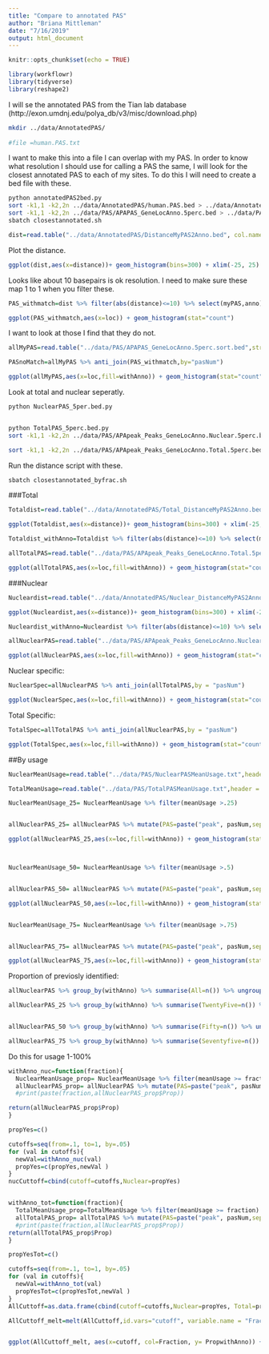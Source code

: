 ```yaml
---
title: "Compare to annotated PAS"
author: "Briana Mittleman"
date: "7/16/2019"
output: html_document
---
```


```r
knitr::opts_chunk$set(echo = TRUE)
```
```r
library(workflowr)
library(tidyverse)
library(reshape2)
```


I will se the annotated PAS from the Tian lab database (http://exon.umdnj.edu/polya_db/v3/misc/download.php)

```bash
mkdir ../data/AnnotatedPAS/
  
#file =human.PAS.txt
```

I want to make this into a file I can overlap with my PAS. In order to know what resolution I should use for calling a PAS the same, I will look for the closest annotated PAS to each of my sites. To do this I will need to create a bed file with these.  


```bash
python annotatedPAS2bed.py
sort -k1,1 -k2,2n ../data/AnnotatedPAS/human.PAS.bed > ../data/AnnotatedPAS/human.PAS.sort.bed
sort -k1,1 -k2,2n ../data/PAS/APAPAS_GeneLocAnno.5perc.bed > ../data/PAS/APAPAS_GeneLocAnno.5perc.sort.bed
sbatch closestannotated.sh
```


```r
dist=read.table("../data/AnnotatedPAS/DistanceMyPAS2Anno.bed", col.names = c("chr", "start","end","myPAS", "score","strand","chr2", "start2", "end2", "anno", "score2", "strand2", "distance"),stringsAsFactors = F)
```

Plot the distance.

```r
ggplot(dist,aes(x=distance))+ geom_histogram(bins=300) + xlim(-25, 25) + labs(y="Number of PAS", x="Distance between PAS and closest annotated")
```

Looks like about 10 basepairs is ok resolution. I need to make sure these map 1 to 1 when you filter these.  

```r
PAS_withmatch=dist %>% filter(abs(distance)<=10) %>% select(myPAS,anno) %>% unique() %>% separate(myPAS, into=c("pasNum", "geneID"), sep=":") %>% separate(geneID, into=c("gene", "loc"), sep="_")

ggplot(PAS_withmatch,aes(x=loc)) + geom_histogram(stat="count")
```

I want to look at those I find that they do not.

```r
allMyPAS=read.table("../data/PAS/APAPAS_GeneLocAnno.5perc.sort.bed",stringsAsFactors = F, col.names = c("chr","start","end", "PASID", "score","strand"))  %>% separate(PASID, into=c("pasNum", "geneID"), sep=":") %>% separate(geneID, into=c("gene", "loc"), sep="_") %>% mutate(withAnno=ifelse(pasNum %in% PAS_withmatch$pasNum, "Yes","No"))

PASnoMatch=allMyPAS %>% anti_join(PAS_withmatch,by="pasNum")
```

```r
ggplot(allMyPAS,aes(x=loc,fill=withAnno)) + geom_histogram(stat="count") + labs(title = "PAS by annotated PAS within 10bp") +scale_fill_brewer(palette = "Dark2")
```


Look at total and nuclear seperatly. 

```bash
python NuclearPAS_5per.bed.py


python TotalPAS_5perc.bed.py
sort -k1,1 -k2,2n ../data/PAS/APApeak_Peaks_GeneLocAnno.Nuclear.5perc.bed > ../data/PAS/APApeak_Peaks_GeneLocAnno.Nuclear.5perc.sort.bed

sort -k1,1 -k2,2n ../data/PAS/APApeak_Peaks_GeneLocAnno.Total.5perc.bed > ../data/PAS/APApeak_Peaks_GeneLocAnno.Total.5perc.sort.bed

```
Run the distance script with these.  

```bash
sbatch closestannotated_byfrac.sh
```

###Total
```r
Totaldist=read.table("../data/AnnotatedPAS/Total_DistanceMyPAS2Anno.bed", col.names = c("chr", "start","end","myPAS", "score","strand","chr2", "start2", "end2", "anno", "score2", "strand2", "distance"),stringsAsFactors = F)

ggplot(Totaldist,aes(x=distance))+ geom_histogram(bins=300) + xlim(-25, 25)

```
```r
Totaldist_withAnno=Totaldist %>% filter(abs(distance)<=10) %>% select(myPAS,anno) %>% unique() %>% separate(myPAS, into=c("pasNum", "geneID", "loc"), sep=":")

allTotalPAS=read.table("../data/PAS/APApeak_Peaks_GeneLocAnno.Total.5perc.sort.bed",stringsAsFactors = F, col.names = c("chr","start","end", "PASID", "score","strand"))  %>% separate(PASID, into=c("pasNum", "geneID", "loc"), sep=":") %>% mutate(withAnno=ifelse(pasNum %in% Totaldist_withAnno$pasNum, "Yes","No"))
```

```r
ggplot(allTotalPAS,aes(x=loc,fill=withAnno)) + geom_histogram(stat="count") + labs(title = "TotalPAS by annotated PAS within 10bp") +scale_fill_brewer(palette = "Dark2")
```

###Nuclear  
```r
Nucleardist=read.table("../data/AnnotatedPAS/Nuclear_DistanceMyPAS2Anno.bed", col.names = c("chr", "start","end","myPAS", "score","strand","chr2", "start2", "end2", "anno", "score2", "strand2", "distance"),stringsAsFactors = F)

ggplot(Nucleardist,aes(x=distance))+ geom_histogram(bins=300) + xlim(-25, 25)

```
```r
Nucleardist_withAnno=Nucleardist %>% filter(abs(distance)<=10) %>% select(myPAS,anno) %>% unique() %>% separate(myPAS, into=c("pasNum", "geneID", "loc"), sep=":")

allNuclearPAS=read.table("../data/PAS/APApeak_Peaks_GeneLocAnno.Nuclear.5perc.sort.bed",stringsAsFactors = F, col.names = c("chr","start","end", "PASID", "score","strand"))  %>% separate(PASID, into=c("pasNum", "geneID", "loc"), sep=":") %>% mutate(withAnno=ifelse(pasNum %in% Nucleardist_withAnno$pasNum, "Yes","No"))
```

```r
ggplot(allNuclearPAS,aes(x=loc,fill=withAnno)) + geom_histogram(stat="count") + labs(title = "Nuclear PAS by annotated PAS within 10bp") +scale_fill_brewer(palette = "Dark2")
```

Nuclear specific:

```r
NuclearSpec=allNuclearPAS %>% anti_join(allTotalPAS,by = "pasNum")

ggplot(NuclearSpec,aes(x=loc,fill=withAnno)) + geom_histogram(stat="count") + labs(title = "Nuclear  Specific PAS by annotated PAS within 10bp") +scale_fill_brewer(palette = "Dark2")
```

Total Specific:
```r
TotalSpec=allTotalPAS %>% anti_join(allNuclearPAS,by = "pasNum")

ggplot(TotalSpec,aes(x=loc,fill=withAnno)) + geom_histogram(stat="count") + labs(title = "Total  Specific PAS by annotated PAS within 10bp") +scale_fill_brewer(palette = "Dark2")
```

##By usage

```r
NuclearMeanUsage=read.table("../data/PAS/NuclearPASMeanUsage.txt",header = T, stringsAsFactors = F) %>% separate(ID, into=c("chr", "start", "end", "geneID"), sep=":") %>% separate(geneID, into=c("gene", "loc", "strand", "PAS"),sep="_")

TotalMeanUsage=read.table("../data/PAS/TotalPASMeanUsage.txt",header = T, stringsAsFactors = F) %>% separate(ID, into=c("chr", "start", "end", "geneID"), sep=":") %>% separate(geneID, into=c("gene", "loc", "strand", "PAS"),sep="_")

NuclearMeanUsage_25= NuclearMeanUsage %>% filter(meanUsage >.25)


allNuclearPAS_25= allNuclearPAS %>% mutate(PAS=paste("peak", pasNum,sep="")) %>% anti_join(NuclearMeanUsage_25, by="PAS")

ggplot(allNuclearPAS_25,aes(x=loc,fill=withAnno)) + geom_histogram(stat="count") + labs(title = "Nuclear PAS 25% by annotated PAS within 10bp") +scale_fill_brewer(palette = "Dark2")



NuclearMeanUsage_50= NuclearMeanUsage %>% filter(meanUsage >.5)


allNuclearPAS_50= allNuclearPAS %>% mutate(PAS=paste("peak", pasNum,sep="")) %>% anti_join(NuclearMeanUsage_50, by="PAS")

ggplot(allNuclearPAS_50,aes(x=loc,fill=withAnno)) + geom_histogram(stat="count") + labs(title = "Nuclear PAS 50% by annotated PAS within 10bp") +scale_fill_brewer(palette = "Dark2") 


NuclearMeanUsage_75= NuclearMeanUsage %>% filter(meanUsage >.75)


allNuclearPAS_75= allNuclearPAS %>% mutate(PAS=paste("peak", pasNum,sep="")) %>% anti_join(NuclearMeanUsage_75, by="PAS")

ggplot(allNuclearPAS_75,aes(x=loc,fill=withAnno)) + geom_histogram(stat="count") + labs(title = "Nuclear PAS 75% by annotated PAS within 10bp") +scale_fill_brewer(palette = "Dark2") 
```
Proportion of previosly identified:

```r
allNuclearPAS %>% group_by(withAnno) %>% summarise(All=n()) %>% ungroup() %>% mutate(Prop=All/sum(All))

allNuclearPAS_25 %>% group_by(withAnno) %>% summarise(TwentyFive=n()) %>% ungroup() %>% mutate(Prop=TwentyFive/sum(TwentyFive))


allNuclearPAS_50 %>% group_by(withAnno) %>% summarise(Fifty=n()) %>% ungroup() %>% mutate(Prop=Fifty/sum(Fifty))

allNuclearPAS_75 %>% group_by(withAnno) %>% summarise(Seventyfive=n()) %>% ungroup() %>% mutate(Prop=Seventyfive/sum(Seventyfive))
```
Do this for usage 1-100%


```r


withAnno_nuc=function(fraction){
  NuclearMeanUsage_prop= NuclearMeanUsage %>% filter(meanUsage >= fraction)
  allNuclearPAS_prop= allNuclearPAS %>% mutate(PAS=paste("peak", pasNum,sep="")) %>% anti_join(NuclearMeanUsage_prop, by="PAS") %>% group_by(withAnno) %>% summarise(All=n()) %>% ungroup() %>% mutate(Prop=All/sum(All)) %>% filter(withAnno=="Yes")
  #print(paste(fraction,allNuclearPAS_prop$Prop))

return(allNuclearPAS_prop$Prop)
}

propYes=c()

cutoffs=seq(from=.1, to=1, by=.05)
for (val in cutoffs){
  newVal=withAnno_nuc(val)
  propYes=c(propYes,newVal )
}
nucCuttoff=cbind(cutoff=cutoffs,Nuclear=propYes)


withAnno_tot=function(fraction){
  TotalMeanUsage_prop=TotalMeanUsage %>% filter(meanUsage >= fraction)
  allTotalPAS_prop= allTotalPAS %>% mutate(PAS=paste("peak", pasNum,sep="")) %>% anti_join(TotalMeanUsage_prop, by="PAS") %>% group_by(withAnno) %>% summarise(All=n()) %>% ungroup() %>% mutate(Prop=All/sum(All)) %>% filter(withAnno=="Yes")
  #print(paste(fraction,allNuclearPAS_prop$Prop))
return(allTotalPAS_prop$Prop)
}

propYesTot=c()

cutoffs=seq(from=.1, to=1, by=.05)
for (val in cutoffs){
  newVal=withAnno_tot(val)
  propYesTot=c(propYesTot,newVal )
}
AllCuttoff=as.data.frame(cbind(cutoff=cutoffs,Nuclear=propYes, Total=propYesTot))


```


```r
AllCuttoff_melt=melt(AllCuttoff,id.vars="cutoff", variable.name = "Fraction", value.name = "PropwithAnno")


ggplot(AllCuttoff_melt, aes(x=cutoff, col=Fraction, y= PropwithAnno)) + geom_line(size=2) + scale_color_brewer(palette = "Dark2") + labs(title="Cumulative proportion of PAS in annoation \n by usage filter", y="Proportion in Annotation", x="Usage Filter")
```


